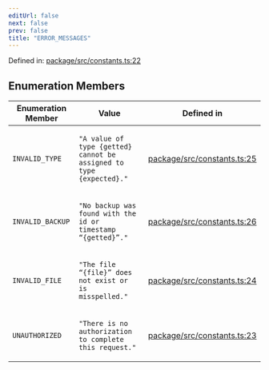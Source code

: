 ```yaml
---
editUrl: false
next: false
prev: false
title: "ERROR_MESSAGES"
---
```


Defined in: [package/src/constants.ts:22](https://github.com/KingsBeCattz/ezdd/blob/8128187f4e3c49c29f09b0ea64f2ec7d4b54b8e5/package/src/constants.ts#L22)

## Enumeration Members

<table>
<thead>
<tr>
<th>Enumeration Member</th>
<th>Value</th>
<th>Defined in</th>
</tr>
</thead>
<tbody>
<tr>
<td>

<a id="invalid_type"></a> `INVALID_TYPE`

</td>
<td>

`"A value of type {getted} cannot be assigned to type {expected}."`

</td>
<td>

[package/src/constants.ts:25](https://github.com/KingsBeCattz/ezdd/blob/8128187f4e3c49c29f09b0ea64f2ec7d4b54b8e5/package/src/constants.ts#L25)

</td>
</tr>
<tr>
<td>

<a id="invalid_backup"></a> `INVALID_BACKUP`

</td>
<td>

`"No backup was found with the id or timestamp “{getted}”."`

</td>
<td>

[package/src/constants.ts:26](https://github.com/KingsBeCattz/ezdd/blob/8128187f4e3c49c29f09b0ea64f2ec7d4b54b8e5/package/src/constants.ts#L26)

</td>
</tr>
<tr>
<td>

<a id="invalid_file"></a> `INVALID_FILE`

</td>
<td>

`"The file “{file}” does not exist or is misspelled."`

</td>
<td>

[package/src/constants.ts:24](https://github.com/KingsBeCattz/ezdd/blob/8128187f4e3c49c29f09b0ea64f2ec7d4b54b8e5/package/src/constants.ts#L24)

</td>
</tr>
<tr>
<td>

<a id="unauthorized"></a> `UNAUTHORIZED`

</td>
<td>

`"There is no authorization to complete this request."`

</td>
<td>

[package/src/constants.ts:23](https://github.com/KingsBeCattz/ezdd/blob/8128187f4e3c49c29f09b0ea64f2ec7d4b54b8e5/package/src/constants.ts#L23)

</td>
</tr>
</tbody>
</table>
